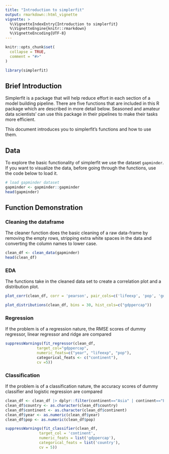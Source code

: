 ```yaml
---
title: "Introduction to simplerfit"
output: rmarkdown::html_vignette
vignette: >
  %\VignetteIndexEntry{Introduction to simplerfit}
  %\VignetteEngine{knitr::rmarkdown}
  %\VignetteEncoding{UTF-8}
---
```


```r
knitr::opts_chunk$set(
  collapse = TRUE,
  comment = "#>"
)
```

```r
library(simplerfit)
```

## Brief Introduction
Simplerfit is a package that will help reduce effort in each section of a model building pipeline. There are five functions that are included in this R package which are described in more detail below. Seasoned and amateur data scientists' can use this package in their pipelines to make their tasks more efficient.

This document introduces you to simplerfit's functions and how to use them.

## Data
To explore the basic functionality of simplerfit we use the dataset `gapminder`. If you want to visualize the data, before going through the functions, use the code below to load it.

```r
# load gapminder dataset
gapminder <- gapminder::gapminder
head(gapminder)
```

## Function Demonstration

### Cleaning the dataframe
The cleaner function does the basic cleaning of a raw data-frame by removing the empty rows, stripping extra white spaces in the data and converting the column names to lower case. 
```r
clean_df <- clean_data(gapminder)
head(clean_df)
```

### EDA
The functions take in the cleaned data set to create a correlation plot and a distribution plot.
```r
plot_corr(clean_df, corr = 'pearson', pair_cols=c('lifeexp', 'pop', 'gdppercap'))

plot_distributions(clean_df, bins = 30, hist_cols=c("gdppercap"))
```

### Regression
If the problem is of a regression nature, the RMSE scores of dummy regressor, linear regressor and ridge are compared
```r
suppressWarnings(fit_regressor(clean_df, 
              target_col="gdppercap", 
              numeric_feats=c("year", "lifeexp", "pop"), 
              categorical_feats <- c("continent"), 
              cv =5))
```

### Classification
If the problem is of a classification nature, the accuracy scores of dummy classifier and logistic regression are compared
```r
clean_df <- clean_df |> dplyr::filter(continent=="Asia" | continent=="Europe")
clean_df$country <- as.character(clean_df$country)
clean_df$continent <- as.character(clean_df$continent)
clean_df$year <- as.numeric(clean_df$year)
clean_df$pop <- as.numeric(clean_df$pop)

suppressWarnings(fit_classifier(clean_df, 
               target_col = 'continent', 
               numeric_feats = list('gdppercap'), 
               categorical_feats = list('country'), 
               cv = 5))
```

